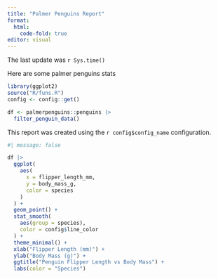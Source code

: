 ```yaml
---
title: "Palmer Penguins Report"
format: 
  html:
    code-fold: true
editor: visual
---
```


The last update was `r Sys.time()`

Here are some palmer penguins stats

```r
library(ggplot2)
source("R/funs.R")
config <- config::get()

df <- palmerpenguins::penguins |>
  filter_penguin_data()
```

This report was created using the `r config$config_name` configuration.

```r
#| message: false

df |>
  ggplot(
    aes(
      x = flipper_length_mm,
      y = body_mass_g,
      color = species
    )
  ) +
  geom_point() +
  stat_smooth(
    aes(group = species), 
    color = config$line_color
  ) +
  theme_minimal() +
  xlab("Flipper Length (mm)") +
  ylab("Body Mass (g)") +
  ggtitle("Penguin Flipper Length vs Body Mass") +
  labs(color = "Species")
```

